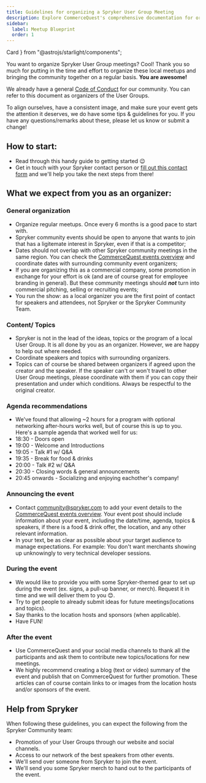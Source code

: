 ```yaml
---
title: Guidelines for organizing a Spryker User Group Meeting
description: Explore CommerceQuest's comprehensive documentation for organizing your own Spryker Meetup. 
sidebar:
  label: Meetup Blueprint
  order: 1
---
```


  Card
} from "@astrojs/starlight/components";

You want to organize Spryker User Group meetings? Cool! Thank you so much for putting in the time and effort to organize these local meetups and bringing the community together on a regular basis. **You are awesome!**

We already have a general [Code of Conduct](https://commercequest.space/discussion/27749/community-guidelines-code-of-conduct) for our community. You can refer to this document as organizers of the User Groups.

To align ourselves, have a consistent image, and make sure your event gets the attention it deserves, we do have some tips & guidelines for you. If you have any questions/remarks about these, please let us know or submit a change!

## How to start:
- Read through this handy guide to getting started 😉
- Get in touch with your Spryker contact person or [fill out this contact form](https://form.asana.com/?k=Ry92V_78RAs3Zxde5AJtJw&d=21158181759478) and we'll help you take the next steps from there!

## What we expect from you as an organizer:
### General organization
- Organize regular meetups. Once every 6 months is a good pace to start with.
- Spryker community events should be open to anyone that wants to join that has a ligitemate interest in Spryker, even if that is a competitor;
- Dates should not overlap with other Spryker community meetings in the same region. You can check the [CommerceQuest events overview](https://commercequest.space/events/category) and coordinate dates with surrounding community event organizers;
- If you are organizing this as a commercial company, some promotion in exchange for your effort is ok (and are of course great for employee branding in general). But these community meetings should ***not*** turn into commercial pitching, selling or recruiting events;
- You run the show: as a local organizer you are the first point of contact for speakers and attendees, not Spryker or the Spryker Community Team.

### Content/ Topics
- Spryker is not in the lead of the ideas, topics or the program of a local User Group. It is all done by you as an organizer. However, we are happy to help out where needed.
- Coordinate speakers and topics with surrounding organizers.
- Topics can of course be shared between organizers if agreed upon the creator and the speaker. If the speaker can't or won't travel to other User Group meetings, please coordinate with them if you can copy their presentation and under which conditions. Always be respectful to the original creator.

### Agenda recommendations
- We've found that allowing ~2 hours for a program with optional networking after-hours works well, but of course this is up to you. Here's a sample agenda that worked well for us:
- 18:30 - Doors open
- 19:00 - Welcome and Introductions
- 19:05 - Talk #1 w/ Q&A
- 19:35 - Break for food & drinks
- 20:00 - Talk #2 w/ Q&A
- 20:30 - Closing words & general announcements
- 20:45 onwards - Socializing and enjoying eachother's company!

### Announcing the event 
- Contact community@spryker.com to add your event details to the [CommerceQuest events overview](https://commercequest.space/events/category). Your event post should include information about your event, including the date/time, agenda, topics & speakers, if there is a food & drink offer, the location, and any other relevant information.
- In your text, be as clear as possible about your target audience to manage expectations. For example: You don't want merchants showing up unknowingly to very technical developer sessions.

### During the event
- We would like to provide you with some Spryker-themed gear to set up during the event (ex. signs, a pull-up banner, or merch). Request it in time and we will deliver them to you 😊.
- Try to get people to already submit ideas for future meetings(locations and topics).
- Say thanks to the location hosts and sponsors (when applicable).
- Have FUN!

### After the event
- Use CommerceQuest and your social media channels to thank all the participants and ask them to contribute new topics/locations for new meetings.
- We highly recommend creating a blog (text or video) summary of the event and publish that on CommerceQuest for further promotion. These articles can of course contain links to or images from the location hosts and/or sponsors of the event.

## Help from Spryker
When following these guidelines, you can expect the following from the Spryker Community team:
- Promotion of your User Groups through our website and social channels.
- Access to our network of the best speakers from other events.
- We'll send over someone from Spryker to join the event.
- We'll send you some Spryker merch to hand out to the participants of the event.